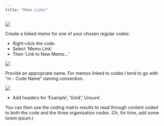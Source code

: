 ```yaml
---
title: "Memo Links"
---
```



![](../images/mem-1.png)

Create a linked memo for one of your chosen regular codes:

- Right-click the code.
- Select 'Memo Link'.
- Then 'Link to New Memo...'

![](../images/mem-2.png)

Provide an appropriate name. For memos linked to codes I tend to go with "m - Code Name" naming convention.

![](../images/mem-3.png)

- Add headers for 'Example', 'Gold',' Unsure'.

You can then use the coding matrix results to read through content coded to both the code and the three organisation nodes. (Or, for time, add some lorem ipsum.)

